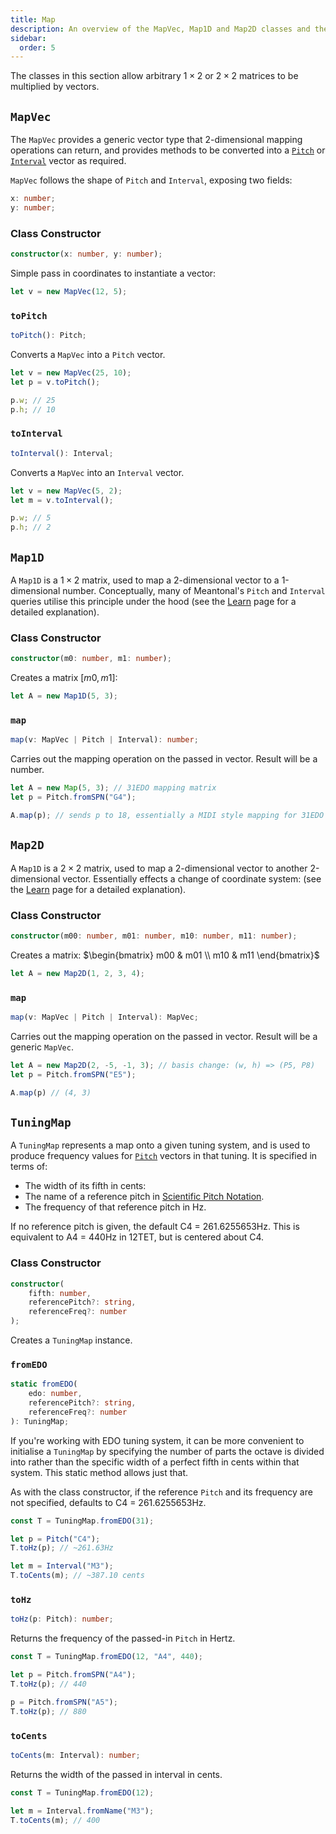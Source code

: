 ```yaml
---
title: Map
description: An overview of the MapVec, Map1D and Map2D classes and their associated methods methods.
sidebar:
  order: 5
---
```


The classes in this section allow arbitrary $1\times2$ or $2\times2$ matrices to be multiplied by vectors.

## `MapVec`

The `MapVec` provides a generic vector type that 2-dimensional mapping operations can return, and provides methods to be converted into a [`Pitch`](/js/pitch) or [`Interval`](/js/pitch) vector as required.

`MapVec` follows the shape of `Pitch` and `Interval`, exposing two fields:

```ts
x: number;
y: number;
```

### Class Constructor

```ts
constructor(x: number, y: number);
```

Simple pass in coordinates to instantiate a vector:

```ts
let v = new MapVec(12, 5);
```

### `toPitch`

```ts
toPitch(): Pitch;
```

Converts a `MapVec` into a `Pitch` vector.

```ts
let v = new MapVec(25, 10);
let p = v.toPitch();

p.w; // 25
p.h; // 10
```

### `toInterval`

```ts
toInterval(): Interval;
```

Converts a `MapVec` into an `Interval` vector.

```ts
let v = new MapVec(5, 2);
let m = v.toInterval();

p.w; // 5
p.h; // 2
```

## `Map1D`

A `Map1D` is a $1\times2$ matrix, used to map a 2-dimensional vector to a 1-dimensional number. Conceptually, many of Meantonal's `Pitch` and `Interval` queries utilise this principle under the hood (see the [Learn](/learn/maps) page for a detailed explanation).

### Class Constructor

```ts
constructor(m0: number, m1: number);
```

Creates a matrix $[m0, m1]$:

```ts
let A = new Map1D(5, 3);
```

### `map`

```ts
map(v: MapVec | Pitch | Interval): number;
```

Carries out the mapping operation on the passed in vector. Result will be a number.

```ts
let A = new Map(5, 3); // 31EDO mapping matrix
let p = Pitch.fromSPN("G4");

A.map(p); // sends p to 18, essentially a MIDI style mapping for 31EDO
```

## `Map2D`

A `Map1D` is a $2\times2$ matrix, used to map a 2-dimensional vector to another 2-dimensional vector. Essentially effects a change of coordinate system: (see the [Learn](/learn/maps) page for a detailed explanation).

### Class Constructor

```ts
constructor(m00: number, m01: number, m10: number, m11: number);
```

Creates a matrix: $\begin{bmatrix} m00 & m01 \\ m10 & m11 \end{bmatrix}$

```ts
let A = new Map2D(1, 2, 3, 4);
```

### `map`

```ts
map(v: MapVec | Pitch | Interval): MapVec;
```

Carries out the mapping operation on the passed in vector. Result will be a generic `MapVec`.

```ts
let A = new Map2D(2, -5, -1, 3); // basis change: (w, h) => (P5, P8)
let p = Pitch.fromSPN("E5");

A.map(p) // (4, 3)
```

## `TuningMap`

A `TuningMap` represents a map onto a given tuning system, and is used to produce frequency values for [`Pitch`](/js/pitch) vectors in that tuning. It is specified in terms of:
- The width of its fifth in cents:
- The name of a reference pitch in [Scientific Pitch Notation](https://en.wikipedia.org/wiki/Scientific_pitch_notation).
- The frequency of that reference pitch in Hz.

If no reference pitch is given, the default C4 = 261.6255653Hz. This is equivalent to A4 = 440Hz in 12TET, but is centered about C4.

### Class Constructor

```ts
constructor(
    fifth: number,
    referencePitch?: string,
    referenceFreq?: number
);
```

Creates a `TuningMap` instance.

### `fromEDO`

```ts
static fromEDO(
    edo: number,
    referencePitch?: string,
    referenceFreq?: number
): TuningMap;
```

If you're working with EDO tuning system, it can be more convenient to initialise a `TuningMap` by specifying the number of parts the octave is divided into rather than the specific width of a perfect fifth in cents within that system. This static method allows just that.

As with the class constructor, if the reference `Pitch` and its frequency are not specified, defaults to C4 = 261.6255653Hz.

```ts
const T = TuningMap.fromEDO(31);

let p = Pitch("C4");
T.toHz(p); // ~261.63Hz

let m = Interval("M3");
T.toCents(m); // ~387.10 cents
```

### `toHz`

```ts
toHz(p: Pitch): number;
```

Returns the frequency of the passed-in `Pitch` in Hertz.

```ts
const T = TuningMap.fromEDO(12, "A4", 440);

let p = Pitch.fromSPN("A4");
T.toHz(p); // 440

p = Pitch.fromSPN("A5");
T.toHz(p); // 880
```

### `toCents`

```ts
toCents(m: Interval): number;
```

Returns the width of the passed in interval in cents.

```ts
const T = TuningMap.fromEDO(12);

let m = Interval.fromName("M3");
T.toCents(m); // 400
```
